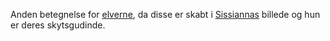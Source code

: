 {{title:Sissiannas børn}}
{{author:Laura Holmegaard}}
{{timestamp:2010-06-12T07:52:12Z}}
{{copyright:Sissiannas børn}}
Anden betegnelse for [[elver|elverne]], da disse er skabt i [[Sissianna|Sissiannas]] billede og hun er deres skytsgudinde.